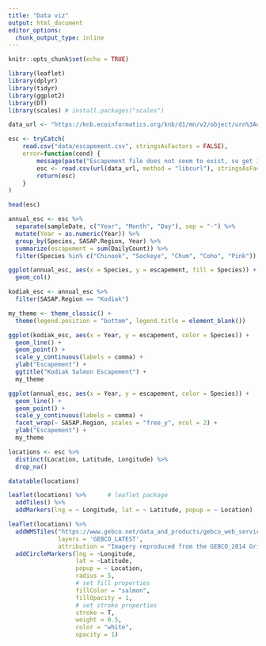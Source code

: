 ```yaml
---
title: "Data viz"
output: html_document
editor_options: 
  chunk_output_type: inline
---
```


```r
knitr::opts_chunk$set(echo = TRUE)
```

```r
library(leaflet)
library(dplyr)
library(tidyr)
library(ggplot2)
library(DT)
library(scales) # install.packages("scales")
```

```r
data_url <- "https://knb.ecoinformatics.org/knb/d1/mn/v2/object/urn%3Auuid%3Af119a05b-bbe7-4aea-93c6-85434dcb1c5e"

esc <- tryCatch(
    read.csv("data/escapement.csv", stringsAsFactors = FALSE),
    error=function(cond) {
        message(paste("Escapement file does not seem to exist, so get it from the KNB."))
        esc <- read.csv(url(data_url, method = "libcurl"), stringsAsFactors = FALSE)
        return(esc)
    }
)

head(esc)
```

```r
annual_esc <- esc %>% 
  separate(sampleDate, c("Year", "Month", "Day"), sep = "-") %>% 
  mutate(Year = as.numeric(Year)) %>% 
  group_by(Species, SASAP.Region, Year) %>% 
  summarize(escapement = sum(DailyCount)) %>% 
  filter(Species %in% c("Chinook", "Sockeye", "Chum", "Coho", "Pink"))
```

```r
ggplot(annual_esc, aes(x = Species, y = escapement, fill = Species)) + 
  geom_col()
```

```r
kodiak_esc <- annual_esc %>% 
  filter(SASAP.Region == "Kodiak")

my_theme <- theme_classic() +
  theme(legend.position = "bottom", legend.title = element_blank())

ggplot(kodiak_esc, aes(x = Year, y = escapement, color = Species)) + 
  geom_line() +
  geom_point() +
  scale_y_continuous(labels = comma) +
  ylab("Escapement") +
  ggtitle("Kodiak Salmon Escapement") +
  my_theme
```

```r
ggplot(annual_esc, aes(x = Year, y = escapement, color = Species)) + 
  geom_line() +
  geom_point() +
  scale_y_continuous(labels = comma) +
  facet_wrap(~ SASAP.Region, scales = "free_y", ncol = 2) +
  ylab("Escapement") +
  my_theme
```

```r
locations <- esc %>% 
  distinct(Location, Latitude, Longitude) %>% 
  drop_na()

datatable(locations)
```

```r
leaflet(locations) %>%      # leaflet package
  addTiles() %>%  
  addMarkers(lng = ~ Longitude, lat = ~ Latitude, popup = ~ Location)
```

```r
leaflet(locations) %>% 
  addWMSTiles("https://www.gebco.net/data_and_products/gebco_web_services/web_map_service/mapserv?",
              layers = 'GEBCO_LATEST',
              attribution = "Imagery reproduced from the GEBCO_2014 Grid, version 20150318, www.gebco.net") %>%
  addCircleMarkers(lng = ~Longitude,
                   lat = ~Latitude,
                   popup = ~ Location,
                   radius = 5,
                   # set fill properties
                   fillColor = "salmon",
                   fillOpacity = 1,
                   # set stroke properties
                   stroke = T,
                   weight = 0.5,
                   color = "white",
                   opacity = 1)
```